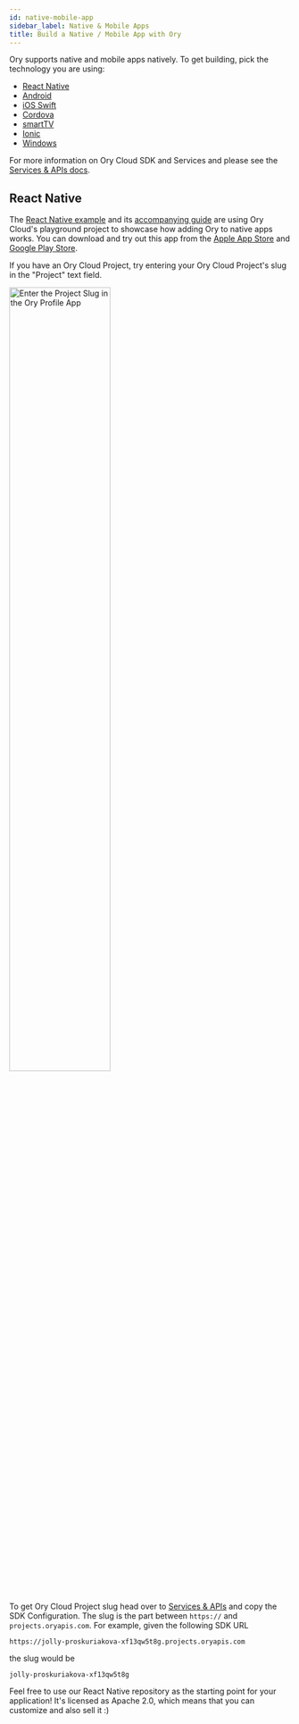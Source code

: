 ```yaml
---
id: native-mobile-app
sidebar_label: Native & Mobile Apps
title: Build a Native / Mobile App with Ory
---
```



Ory supports native and mobile apps natively. To get building, pick the
technology you are using:

- [React Native](#react-native)
- [Android](./other-languages.mdx)
- [iOS Swift](./other-languages.mdx)
- [Cordova](./other-languages.mdx)
- [smartTV](./other-languages.mdx)
- [Ionic](./other-languages.mdx)
- [Windows](./other-languages.mdx)

For more information on Ory Cloud SDK and Services and please see the
[Services & APIs docs](../concepts/services-api.mdx).

## React Native

The
[React Native example](http://github.com/ory/kratos-selfservice-ui-react-native)
and its
[accompanying guide](https://www.ory.sh/login-react-native-authentication-example-api/)
are using Ory Cloud's playground project to showcase how adding Ory to native
apps works. You can download and try out this app from the
[Apple App Store](https://apps.apple.com/us/app/ory-profile-app/id1536546333)
and
[Google Play Store](https://play.google.com/store/apps/details?id=com.ory.kratos_self_service_ui_react_native&hl=en&gl=US).

If you have an Ory Cloud Project, try entering your Ory Cloud Project's slug in
the "Project" text field.

<p>
  <img
    alt="Enter the Project Slug in the Ory Profile App"
    src={useBaseUrl('/img/docs/project-selection.jpeg')}
    width="60%"
    align="center"
    style={{ margin: '0 auto', display: 'block' }}
  />
</p>

To get Ory Cloud Project slug head over to
[Services & APIs](../concepts/services-api.mdx) and copy the SDK Configuration.
The slug is the part between `https://` and `projects.oryapis.com`. For example,
given the following SDK URL

```
https://jolly-proskuriakova-xf13qw5t8g.projects.oryapis.com
```

the slug would be

```
jolly-proskuriakova-xf13qw5t8g
```

Feel free to use our React Native repository as the starting point for your
application! It's licensed as Apache 2.0, which means that you can customize and
also sell it :)

